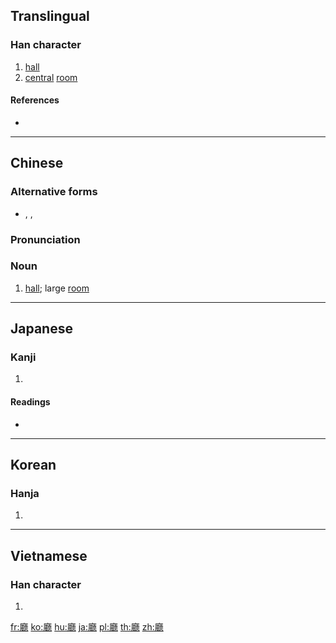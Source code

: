 {{character info/new}}
{{also|庁|厅|廰|㕔}}
==Translingual==
{{Han simplified forms|廳|庁|厅}}
===Han character===
{{Han char|rn=53|rad=广|as=22|sn=25|four=00231|canj=ISGP|ids=⿸广聽}}

# [[hall]]
# [[central]] [[room]]

====References====
* {{Han ref|kx=0352.240|dkj=09562|dj=0666.110|hdz=20909.090|uh=5EF3|ud=24307|bh=C655|bd=50773}}

----

==Chinese==
{{zh-forms|s=厅}}

===Alternative forms===
* {{zh-l|㕔}}, {{zh-l|廰}}, {{zh-l|庁}}

===Pronunciation===
{{zh-pron
|m=tīng
|c=ting1,teng1
|h=pfs=
|md=
|mn=thiaⁿ
|w=
|mc=y
|oc=y
|cat=n
}}

===Noun===
{{zh-noun}}

# [[hall]]; large [[room]]
#: {{zh-x|舞廳|ballroom}}
#: {{zh-x|餐廳|dining hall; restaurant}}
#: {{zh-x|咖啡廳|cafe}}

----

==Japanese==

===Kanji===
{{ja-kanji|grade=|rs=广22|style=ky|shin=庁}}

# {{defn|lang=ja|sort=广22}}

====Readings====
* {{ja-readings|goon=[[ちょう]] (chō)|kanon=[[てい]] (tei)|kun=[[やくしょ]] (yakusho), [[いえ]] (ie)}}

----

==Korean==

===Hanja===
{{ko-hanja|hangeul=청|rv=cheong|mr=ch'ŏng|y=cheng}}

# {{defn|lang=ko|sort=广22}}

----

==Vietnamese==

===Han character===
{{vi-hantu|[[sảnh]], [[thinh]], [[thính]]|rs=广22}}

# {{defn|lang=vi|sort=广22}}

[[fr:廳]]
[[ko:廳]]
[[hu:廳]]
[[ja:廳]]
[[pl:廳]]
[[th:廳]]
[[zh:廳]]